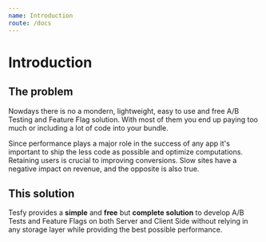 ```yaml
---
name: Introduction
route: /docs
---
```


# Introduction

## The problem

Nowdays there is no a mondern, lightweight, easy to use and free A/B Testing and Feature Flag solution. With most of them you end up paying too much or including a lot of code into your bundle.

Since performance plays a major role in the success of any app it's important to ship the less code as possible and optimize computations. Retaining users is crucial to improving conversions. Slow sites have a negative impact on revenue, and the opposite is also true.

## This solution

Tesfy provides a **simple** and **free** but **complete solution** to develop A/B Tests and Feature Flags on both Server and Client Side without relying in any storage layer while providing the best possible performance.
